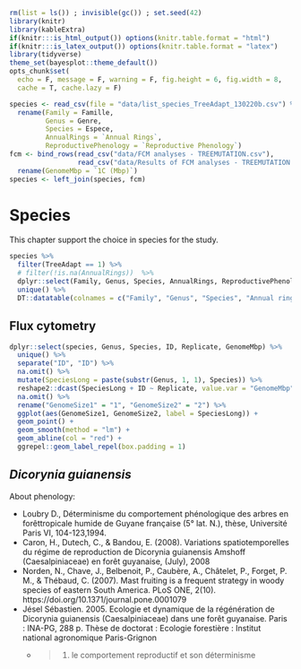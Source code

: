 ```r
rm(list = ls()) ; invisible(gc()) ; set.seed(42)
library(knitr)
library(kableExtra)
if(knitr:::is_html_output()) options(knitr.table.format = "html") 
if(knitr:::is_latex_output()) options(knitr.table.format = "latex") 
library(tidyverse)
theme_set(bayesplot::theme_default())
opts_chunk$set(
  echo = F, message = F, warning = F, fig.height = 6, fig.width = 8,
  cache = T, cache.lazy = F)
```


```r
species <- read_csv(file = "data/list_species_TreeAdapt_130220b.csv") %>% 
  rename(Family = Famille,
         Genus = Genre,
         Species = Espece,
         AnnualRings = `Annual Rings`,
         ReproductivePhenology = `Reproductive Phenology`)
fcm <- bind_rows(read_csv("data/FCM analyses - TREEMUTATION.csv"),
                 read_csv("data/Results of FCM analyses - TREEMUTATION.csv")) %>% 
  rename(GenomeMbp = `1C (Mbp)`)
species <- left_join(species, fcm)
```

# Species

This chapter support the choice in species for the study.

```r
species %>% 
  filter(TreeAdapt == 1) %>% 
  # filter(!is.na(AnnualRings))  %>% 
  dplyr::select(Family, Genus, Species, AnnualRings, ReproductivePhenology, ID, GenomeMbp) %>% 
  unique() %>% 
  DT::datatable(colnames = c("Family", "Genus", "Species", "Annual rings", "Reproductive phenology", "Sample", "Genome (Mbp)"))
```

## Flux cytometry

```r
dplyr::select(species, Genus, Species, ID, Replicate, GenomeMbp) %>% 
  unique() %>% 
  separate("ID", "ID") %>% 
  na.omit() %>% 
  mutate(SpeciesLong = paste(substr(Genus, 1, 1), Species)) %>% 
  reshape2::dcast(SpeciesLong + ID ~ Replicate, value.var = "GenomeMbp") %>% 
  na.omit() %>% 
  rename("GenomeSize1" = "1", "GenomeSize2" = "2") %>% 
  ggplot(aes(GenomeSize1, GenomeSize2, label = SpeciesLong)) +
  geom_point() +
  geom_smooth(method = "lm") +
  geom_abline(col = "red") +
  ggrepel::geom_label_repel(box.padding = 1)
```


## *Dicorynia guianensis*

About phenology:

* Loubry D., Déterminisme du comportement phénologique des arbres en forêttropicale humide de Guyane française (5° lat. N.), thèse, Université Paris VI, 104-123,1994.
* Caron, H., Dutech, C., & Bandou, E. (2008). Variations spatiotemporelles du régime de reproduction de Dicorynia guianensis Amshoff (Caesalpiniaceae) en forêt guyanaise, (July), 2008
* Norden, N., Chave, J., Belbenoit, P., Caubère, A., Châtelet, P., Forget, P. M., & Thébaud, C. (2007). Mast fruiting is a frequent strategy in woody species of eastern South America. PLoS ONE, 2(10). https://doi.org/10.1371/journal.pone.0001079
* Jésel Sébastien. 2005. Ecologie et dynamique de la régénération de Dicorynia guianensis (Caesalpiniaceae) dans une forêt guyanaise. Paris : INA-PG, 288 p. Thèse de doctorat : Ecologie forestière : Institut national agronomique Paris-Grignon
    * > (1) le comportement reproductif et son déterminisme

